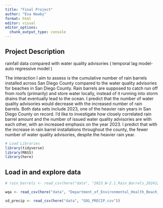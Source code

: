 ```yaml
---
title: "Final Project"
author: "Eva Newby"
format: html
editor: visual
editor_options: 
  chunk_output_type: console
---
```

## Project Description


rainfall data compared with water quality advisories (
temporal lag model- auto regressive model 
)

The interaction I aim to assess is the cumulative number of rain barrels installed across San Diego County compared to the water quality advisories for beaches in San Diego County. Rain barrels are supposed to catch run off from roofs (primarily) and store water locally, instead of it running into storm drains that eventually lead to the ocean. I predict that the number of water quality advisories would decrease with the increased number of rain barrels. Both data sets include 2023, one of the heavier rain years in San Diego County on record. I'd like to investigate how closely correlated rain barrel amount and the number of issued water quality advisories are with each other, with an increased emphasis on the year 2023. I predict that with the increase in rain barrel installations throughout the county, the fewer number of water quality advisories, despite the heavier rain year. 

```r
# Load Libraries
library(tidyverse)
library(MASS)
library(here)
```

## Load in and explore data

```r
# rain_barrels <- read_csv(here("data", "2023_W-2.1_Rain_Barrels_20241203.csv"))

wqa <- read_csv(here("data", "Department_of_Environmental_Health_Beach_Water_Quality_Advisories_20241203.csv"))

sd_precip <- read_csv(here("data", "SDG_PRECIP.csv"))
```

